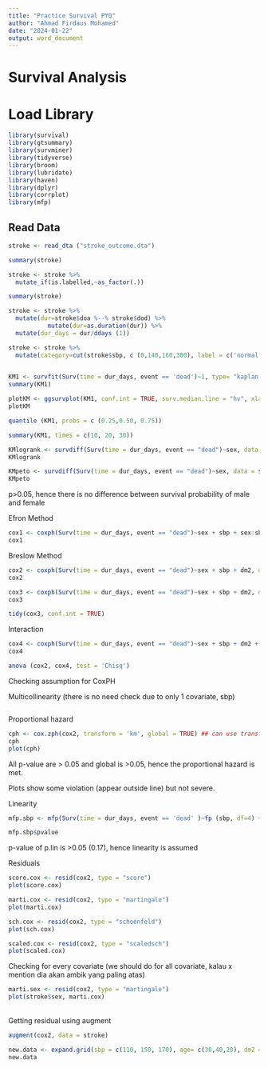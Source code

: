 ```yaml
---
title: "Practice Survival PYQ"
author: "Ahmad Firdaus Mohamed"
date: "2024-01-22"
output: word_document
---
```


# Survival Analysis

# Load Library

```r
library(survival)
library(gtsummary)
library(survminer)
library(tidyverse)
library(broom)
library(lubridate)
library(haven)
library(dplyr)
library(corrplot)
library(mfp)
```

## Read Data

```r
stroke <- read_dta ("stroke_outcome.dta")
```

```r
summary(stroke)
```

```r
stroke <- stroke %>%
  mutate_if(is.labelled,~as_factor(.))
```

```r
summary(stroke)
```

```r
stroke <- stroke %>%
  mutate(dur=stroke$doa %--% stroke$dod) %>%
           mutate(dur=as.duration(dur)) %>%
  mutate(dur_days = dur/ddays (1))

```

```r
stroke <- stroke %>% 
  mutate(category=cut(stroke$sbp, c (0,140,160,300), label = c('normal', 'hpt1','hpt2')))
  
```

```r
KM1 <- survfit(Surv(time = dur_days, event == 'dead')~1, type= "kaplan-meier", data = stroke)
summary(KM1)
```

```r
plotKM <- ggsurvplot(KM1, conf.int = TRUE, surv.median.line = "hv", xlab="days") ##surv.median.line = "hv", xlab("Days"), ylab= "survival probability", break.time.by = 20, risk.table =T)
plotKM
```

```r
quantile (KM1, probs = c (0.25,0.50, 0.75))
```

```r
summary(KM1, times = c(10, 20, 30))
```

```r
KMlogrank <- survdiff(Surv(time = dur_days, event == "dead")~sex, data = stroke, rho = 0)
KMlogrank
```

```r
KMpeto <- survdiff(Surv(time = dur_days, event == "dead")~sex, data = stroke, rho = 1)
KMpeto
```

p\>0.05, hence there is no difference between survival probability of male and female

Efron Method

```r
cox1 <- coxph(Surv(time = dur_days, event == "dead")~sex + sbp + sex:sbp, data = stroke)
cox1
```

Breslow Method

```r
cox2 <- coxph(Surv(time = dur_days, event == "dead")~sex + sbp + dm2, data = stroke, method = 'breslow')
cox2
```

```r
cox3 <- coxph(Surv(time = dur_days, event == "dead")~sex + sbp + dm2, data = stroke, method = 'breslow')
cox3
```

```r
tidy(cox3, conf.int = TRUE)
```

Interaction

```r
cox4 <- coxph(Surv(time = dur_days, event == "dead")~sex + sbp + dm2 + sex:dm2, data = stroke, method = 'breslow')
cox4
```

```r
anova (cox2, cox4, test = 'Chisq')
```

Checking assumption for CoxPH

Multicollinearity (there is no need check due to only 1 covariate, sbp)

```r

```

Proportional hazard

```r
cph <- cox.zph(cox2, transform = 'km', global = TRUE) ## can use transform=identity / log/km
cph
plot(cph)
```

All p-value are \> 0.05 and global is \>0.05, hence the proportional hazard is met.

Plots show some violation (appear outside line) but not severe.

Linearity

```r
mfp.sbp <- mfp(Surv(time = dur_days, event == 'dead' )~fp (sbp, df=4) + sex + dm2 + dm2, family = cox, data = stroke, verbose = TRUE)
```

```r
mfp.sbp$pvalue
```

p-value of p.lin is \>0.05 (0.17), hence linearity is assumed

Residuals

```r
score.cox <- resid(cox2, type = "score")
plot(score.cox)
```

```r
marti.cox <- resid(cox2, type = "martingale")
plot(marti.cox)
```

```r
sch.cox <- resid(cox2, type = "schoenfeld")
plot(sch.cox)
```

```r
scaled.cox <- resid(cox2, type = "scaledsch")
plot(scaled.cox)
```

Checking for every covariate (we should do for all covariate, kalau x mention dia akan ambik yang paling atas)

```r
marti.sex <- resid(cox2, type = "martingale")
plot(stroke$sex, marti.cox)
```

\
Getting residual using augment

```r
augment(cox2, data = stroke)
```

```r
new.data <- expand.grid(sbp = c(110, 150, 170), age= c(30,40,20), dm2 = c ('yes','no'))
new.data
```
